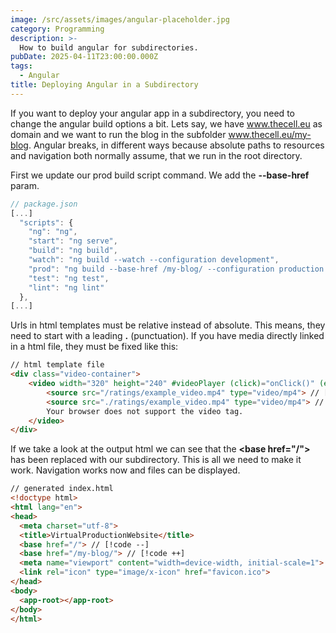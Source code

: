 ```yaml
---
image: /src/assets/images/angular-placeholder.jpg
category: Programming
description: >-
  How to build angular for subdirectories.
pubDate: 2025-04-11T23:00:00.000Z
tags:
  - Angular
title: Deploying Angular in a Subdirectory
---
```


If you want to deploy your angular app in a subdirectory, you need to change the angular build options a bit.
Lets say, we have www.thecell.eu as domain and we want to run the blog in the subfolder www.thecell.eu/my-blog.
Angular breaks, in different ways because absolute paths to resources and navigation both normally assume, that we run in the root directory.

First we update our prod build script command. We add the **--base-href** param.

```typescript
// package.json
[...]
  "scripts": {
    "ng": "ng",
    "start": "ng serve",
    "build": "ng build",
    "watch": "ng build --watch --configuration development",
    "prod": "ng build --base-href /my-blog/ --configuration production ", // [!code focus]
    "test": "ng test",
    "lint": "ng lint"
  },
[...]
```

Urls in html templates must be relative instead of absolute. This means, they need to start with a leading **.** (punctuation). If you have media directly linked in a html file, they must be fixed like this:
```html
// html template file
<div class="video-container">
    <video width="320" height="240" #videoPlayer (click)="onClick()" (ended)="onEnded()">
        <source src="/ratings/example_video.mp4" type="video/mp4"> // [!code --]
        <source src="./ratings/example_video.mp4" type="video/mp4"> // [!code ++]
        Your browser does not support the video tag.
    </video> 
</div>
```

If we take a look at the output html we can see that the **\<base href="/">** has been replaced with our subdirectory.
This is all we need to make it work. Navigation works now and files can be displayed.
```html
// generated index.html
<!doctype html>
<html lang="en">
<head>
  <meta charset="utf-8">
  <title>VirtualProductionWebsite</title>
  <base href="/"> // [!code --]
  <base href="/my-blog/"> // [!code ++]
  <meta name="viewport" content="width=device-width, initial-scale=1">
  <link rel="icon" type="image/x-icon" href="favicon.ico">
</head>
<body>
  <app-root></app-root>
</body>
</html>
```
